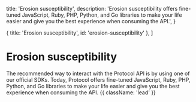  title: 'Erosion susceptibility',
  description:
    'Erosion susceptibility offers fine-tuned JavaScript, Ruby, PHP, Python, and Go libraries to make your life easier and give you the best experience when consuming the API.',
}

  { title: 'Erosion susceptibility', id: 'erosion-susceptibility' },
]

# Erosion susceptibility

The recommended way to interact with the Protocol API is by using one of our official SDKs. Today, Protocol offers fine-tuned JavaScript, Ruby, PHP, Python, and Go libraries to make your life easier and give you the best experience when consuming the API. {{ className: 'lead' }}
